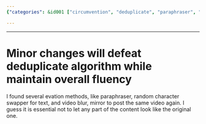 ```yaml
---
{"categories": &id001 ["circumvention", "deduplicate", "paraphraser", "social media", "伪原创"], "category": "strategies for defeating deduplicate algorithms", "date": "2023-12-22 23:52:59", "description": "This article explores various tactics to bypass deduplicate algorithms, including employing paraphrasing techniques or video manipulation methods to maintain consistency and effectiveness in the content.", "tags": *id001, "title": "Minor changes will defeat deduplicate algorithm while maintain overall fluency"}

---
```


------

# Minor changes will defeat deduplicate algorithm while maintain overall fluency

I found several evation methods, like paraphraser, random character swapper for text, and video blur, mirror to post the same video again. I guess it is essential not to let any part of the content look like the original one.


